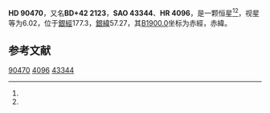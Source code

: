 {{Starbox begin
| name = HD 90470
}}
{{Starbox observe
| epoch = [[J2000.0|J2000.0]]
| constell = {{星座名待查}}<ref name=SIMBAD>{{cite web
 | url=http://simbad.u-strasbg.fr/simbad/sim-id?Ident=HR+4096
 | title =Pulsating variable Star
 | publisher=Centre de Données astronomiques de Strasbourg
 | work=SIMBAD
 | accessdate=2012-07-13}}</ref><ref name=DATA>{{cite web
 | url=http://vizier.u-strasbg.fr/viz-bin/VizieR-5?-out.add=.&-source=5050&-corr=PK=HR&-out.max=9999&HR=4096
 | title=VizieR Detailed Page
 | accessdate=2012-07-13
 | archive-date=2016-03-05
 | archive-url=https://web.archive.org/web/20160305212701/http://vizier.u-strasbg.fr/viz-bin/VizieR-5?-out.add=.&-source=5050&-corr=PK=HR&-out.max=9999&HR=4096
 | dead-url=no
 }}</ref>
| 星官 = 
| ra = {{RA|10|27|28}}<ref name=SIMBAD /><ref name=DATA />
| dec = {{DEC|+41|36|3}}<ref name=SIMBAD /><ref name=DATA />
| appmag_v = 6.02<ref name=SIMBAD /><ref name=DATA />
}}
{{Starbox character
| class = A2V<ref name=SIMBAD /><ref name=DATA />
| b-v = 0.17<ref name=SIMBAD /><ref name=DATA />
| u-b = 0.08<ref name=SIMBAD /><ref name=DATA />
| r-i = <ref name=SIMBAD /><ref name=DATA />
| variable = 
}}
{{Starbox astrometry
| radial_v = 0.08
| prop_mo_ra = 7
| parallax = 
| p_error = 
}}
{{Starbox catalog
| names =BD+42 2123，[[SAO星表|SAO]] 43344，[[HD星表|HD]] 90470，[[HR星表|HR]] 4096}}
{{Starbox reference |Simbad=HR+4096}}
{{Starbox end}}

'''HD 90470'''，又名'''BD+42 2123'''，'''SAO 43344'''、'''HR 4096'''，是一颗恒星<ref name=SIMBAD /><ref name=DATA />，视星等为6.02，位于[[銀道座標系|銀經]]177.3，[[銀道座標系|銀緯]]57.27，其[[B1900.0|B1900.0]]坐标为赤經{{RA|10|21|32.7}}，赤緯{{DEC|+42|57.27|44}}。

== 参考文献 ==
{{reflist}}
{{大熊座}}
{{star-stub}}

[[Category:HD和HDE天體|90470]]
[[Category:HR天體|4096]]
[[Category:SAO天體|43344]]